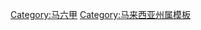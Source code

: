 {{Navbox
|name    = 马六甲
|title   =
[[File:Flag_of_Malacca.svg|30px]] [[马六甲|马六甲州]]
|image   = [[File:Flag_of_Malacca.svg|100px]]
| state     = {{{state|autocollapse}}}
| bodyclass = hlist
|above   = [[首府]]：[[马六甲市]]
| titlestyle = background:lightsteelblue

| group1 = [[Outline of Malacca|话题]]
| list1  =
* [[马六甲州相关页面|首页]]
* [[马六甲州历史|历史]]
* [[马六甲首席部长|首席部长]]
* [[马六甲州宪法|宪法]]
* [[马六甲州选举|选举]]
* [[Template:马六甲州地理|地理]]
* [[马六甲州元首|州元首]]
* [[马六甲州司法|司法]]
* [[马六甲州法律|法律]]
* [[马六甲州议会|州议会]]
* [[马六甲州音乐|音乐]]
* [[:Category:马六甲人|名人]]
* [[:Category:马六甲州标志列表|标志]]
** [[马六甲州徽|州徽]]
** [[马六甲州旗|州旗]]
* [[:Category:马六甲州旅游景点|景点]]

| group2 = 社会
| list2  =
* [[:Category:马六甲州文化|文化]]
* [[马六甲州罪案|罪案]]
* [[马六甲州饮食|饮食]]
* [[马六甲州人口|人口]]
* [[马六甲州经济|经济]]
* [[马六甲州教育|教育]]
* [[:Category:马六甲州政治|政治]]

| group3 = [[地方政府 (马来西亚)|地方政府]]
| list3  ={{Navbox|child
    |group1=市政厅
    |list1=[[马六甲历史城市政厅|马六甲市]]
    |group2=市议会
    |list2=
*[[亚罗牙也市议会|亚罗牙也]]
*[[野新市议会|野新]]
*[[汉都亚再也市议会|汉都亚再也]]
}}
| group4 = 行政区域
| list4  =
{{Navbox|subgroup
   | group1 = 县 
   | list1 = 
*[[亚罗牙也县]]
*[[马六甲中央县]]
*[[野新县]]

   | group2 = [[马来西亚城市列表|城市]]
   | list2  = [[马六甲市]]

   | group3 = 城镇
   | list3  = 
*[[阿赖]]
*[[亚罗牙也]]
*[[爱极乐]]
*[[亚沙汉]]
*[[巴登马六甲]]
*[[峇株安南]]
*[[望万]]
*[[武吉加迪]]
*[[晋巷]]
*[[榴梿洞葛]]
*[[汉都亚再也]]
*[[野新]]
*[[干浪]]
*[[吉里望]]
*[[瓜拉双溪峇汝]]
*[[林鲁]]
*[[罗木支那]]
*[[马接峇鲁]]
*[[马日丹那]]
*[[马六甲宾达]]
*[[万里茂]]
*[[打坡能宁]]
*[[岭叻]]
*[[普罗士邦]]
*[[南文支那]]
*[[士兰道]]
*[[实干]]
*[[新邦安拔 (马六甲)|新邦安拔]]
*[[双溪南眉]]
*[[双溪乌浪]]
*[[淡边]]
*[[丹绒比达拉]]
*[[丹绒吉宁]]
*[[旺梨]]
*[[直落垵]]

  | group4 = 住宅区/新镇
  | list4  = 
* [[Bandar Utama Cheng]]
* [[玛琳再也]]
*[[马六甲拉也]]
*[[哥打拉沙马那]]
* [[野新精明城]]
* [[万佳市]]
* [[Taman Belimbing Setia]]
* [[Taman Bukit Katil Damai 2]] (''Phase'' [[Taman Bukit Katil Damai 2 Phase 6|6]]·[[Taman Bukit Katil Damai 2 Phase 7|7]]·[[Taman Bukit Katil Damai 2 Phase 8|8]])
* [[格西当花园]]
* [[哥打拉沙马那花园]]
* [[Taman Merdeka]]
* [[Taman Maju]] [[Taman Melaka Baru]]
* [[Taman Melaka Perdana]]
* [[Taman Merdeka Jaya]]
* [[Taman Muzaffar Heights]]
* [[Taman Ozana Impian]]
* 金谷镇（Taman Paya Emas）
* [[Taman Pertam Jaya]]
* [[Taman Saujana]]
* [[Taman Saujana Puri]] 

  | group5 = 甘榜/[[华人新村|新村]]
  | list5  = 
* [[阿依巴阿斯]]
* [[FELDA Kemendor]]
* [[Lipat Kajang]]
* [[巴也隆布]]
* [[波格芒加]]
* [[Telok Gong]]
* [[FELDA Tun Ghafar Air Kangkong]]
* [[FELDA Tun Ghafar Bukit Senggeh]]
* [[FELDA Tun Ghafar Hutan Percha]]
* [[FELDA Kemendor|FELDA Tun Ghafar Kemendor]]
* [[FELDA Tun Ghafar Machap]]
* [[FELDA Tun Ghafar Menggong]]
* [[Desa Taboh Naning]]
* [[爱极乐]]新村
* [[亚依沙叻]]
* [[巴淡芙露]]
* [[武吉波浪]]
* [[武吉加东]]
* [[武吉南眉]]
* [[亚沙汉金山]]
* [[林鲁]]
* [[马接峇鲁]]
* [[安乐新村]]
* [[Kampung Baru Parit Keliling]]
* [[Kampung Baru Paya Mengkuang]]
* [[Kampung Maju Pondok Batang ]]
* [[新邦木阁]]
* [[双溪乌浪]]
* [[丹绒米雅]]
* [[丁赖]]
* [[Kampung Permai]] 

  | group6 = 岛
  | list6 =[[五屿岛]][[双岛城]](''[[马六甲岛]]'')·[[乌旦島]]·[[乌贝岛]]
  }}

| belowstyle = text-align: left; font-size: 85%;
| below = 
{{马来西亚行政区划模板索引}}
* {{icon|commons}}  [[:commons:Malacca|共享资源]]
* {{icon|wikisource}} [[s:Portal:Malacca|维基文库]]
* {{icon|Wikivoyage}} [[:voy:马六甲|维基旅游]]
* {{Icon|cat}} [[:Category:马六甲|分类]]
* {{Icon|portal}} [[Portal:马来西亚|主题]]
}}<noinclude>
{{collapsible option}}
[[Category:马六甲]]
[[Category:马来西亚州属模板]]
</noinclude>